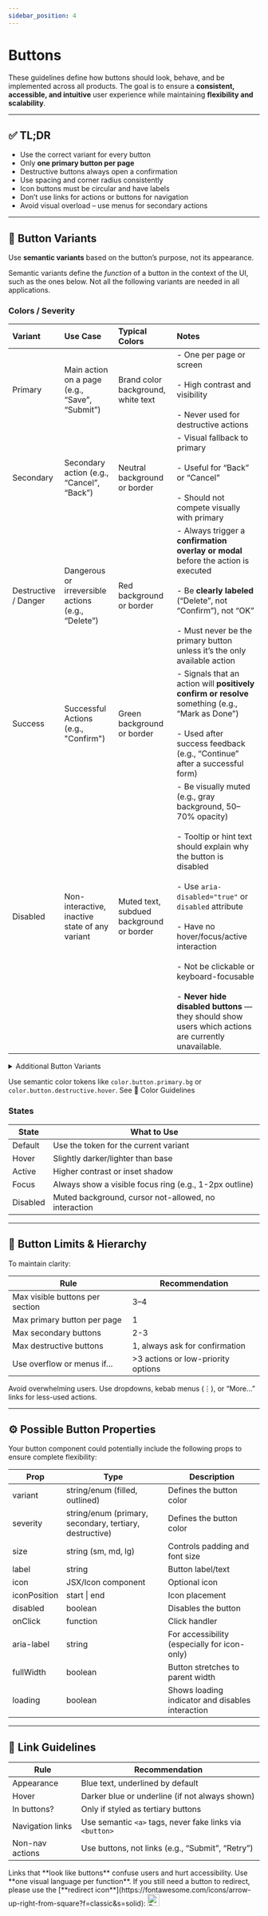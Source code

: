 ```yaml
---
sidebar_position: 4
---
```



# Buttons

These guidelines define how buttons should look, behave, and be implemented across all products.
The goal is to ensure a **consistent, accessible, and intuitive** user experience while maintaining **flexibility and
scalability**.

---

## ✅ TL;DR

- Use the correct variant for every button
- Only **one primary button per page**
- Destructive buttons always open a confirmation
- Use spacing and corner radius consistently
- Icon buttons must be circular and have labels
- Don’t use links for actions or buttons for navigation
- Avoid visual overload – use menus for secondary actions

---

## 🧩 Button Variants

Use **semantic variants** based on the button’s purpose, not its appearance.

Semantic variants define the *function* of a button in the context of the UI, such as the ones below. Not all the
following variants are needed in all applications.

### Colors / Severity

| Variant              | Use Case                                           | Typical Colors                           | Notes                                                                                                                                                                                                                                                                                                                                                                                                           |
|:---------------------|:---------------------------------------------------|:-----------------------------------------|:----------------------------------------------------------------------------------------------------------------------------------------------------------------------------------------------------------------------------------------------------------------------------------------------------------------------------------------------------------------------------------------------------------------|
| Primary              | Main action on a page (e.g., “Save”, “Submit”)     | Brand color background, white text       | - One per page or screen<br></br>- High contrast and visibility<br></br>- Never used for destructive actions                                                                                                                                                                                                                                                                                                    |
| Secondary            | Secondary action (e.g., “Cancel”, “Back”)          | Neutral background or border             | - Visual fallback to primary<br></br>- Useful for “Back” or “Cancel”<br></br>- Should not compete visually with primary                                                                                                                                                                                                                                                                                         |
| Destructive / Danger | Dangerous or irreversible actions (e.g., “Delete”) | Red background or border                 | - Always trigger a **confirmation overlay or modal** before the action is executed<br></br>- Be **clearly labeled** (“Delete”, not “Confirm”), not “OK”<br></br>- Must never be the primary button unless it’s the only available action                                                                                                                                                                        |
| Success              | Successful Actions (e.g., "Confirm")               | Green background or border               | - Signals that an action will **positively confirm or resolve** something (e.g., “Mark as Done”)<br></br>- Used after success feedback (e.g., “Continue” after a successful form)                                                                                                                                                                                                                               |
| Disabled             | Non-interactive, inactive state of any variant     | Muted text, subdued background or border | - Be visually muted (e.g., gray background, 50–70% opacity)<br></br>- Tooltip or hint text should explain why the button is disabled<br></br>- Use `aria-disabled="true"` or `disabled` attribute<br></br>- Have no hover/focus/active interaction<br></br>- Not be clickable or keyboard-focusable<br></br>- **Never hide disabled buttons** — they should show users which actions are currently unavailable. |

<details>
<summary>Additional Button Variants</summary>

These buttons are often only used in edge cases. This list is not complete. You may want to have more/other variants.

| Variant                 | Use Case                                                          | Typical Colors                                 | Notes                                                                                                                                                                         |
|:------------------------|:------------------------------------------------------------------|:-----------------------------------------------|:------------------------------------------------------------------------------------------------------------------------------------------------------------------------------|
| Tertiary                | Less important or contextual actions                              | Text-only, no background                       | - Very low priority<br></br> - Perfect for “Show more”, “Edit”<br></br> - Works well inline with text or in lists                                                             |
| Accent                  | Emphasized but not primary (e.g., “Upgrade”, “Info”)              | Custom accent color                            | - Used to draw attention to helpful but non-essential features (e.g., upsells)<br></br> - Should feel optional, not mandatory                                                 |
| Info                    | For actions that guide the user without commitment (e.g., "Done") | Blue/gray tone or primary color, icon optional | - Used for helpful or guiding interactions (e.g., “Why?”, “Learn more”)<br></br> - Can contain icons<br></br> - Should never block user flow or be required to continue       |
| White / Transparent     | Use on dark backgrounds (e.g., hero banners, modals)              | White text, transparent or subtle border       | - Only for dark surfaces (e.g., hero sections, dark modals)<br></br> - Text must be white and high contrast<br></br> - Should have hover/focus states to ensure accessibility |



</details>

[//]: # (TODO create and link color guidelines page )
<Callout variant={CalloutVariant.success}>
    Use semantic color tokens like `color.button.primary.bg` or `color.button.destructive.hover`. See 🎨 Color Guidelines
</Callout>

### States

| State    | What to Use                                            |
|----------|--------------------------------------------------------|
| Default  | Use the token for the current variant                  |
| Hover    | Slightly darker/lighter than base                      |
| Active   | Higher contrast or inset shadow                        |
| Focus    | Always show a visible focus ring (e.g., 1-2px outline) |
| Disabled | Muted background, cursor not-allowed, no interaction   |

---

## 🚦 Button Limits & Hierarchy

To maintain clarity:

| Rule                            | Recommendation                     |
|---------------------------------|------------------------------------|
| Max visible buttons per section | 3–4                                |
| Max primary button per page     | 1                                  |
| Max secondary buttons           | 2-3                                |
| Max destructive buttons         | 1, always ask for confirmation     |
| Use overflow or menus if…       | >3 actions or low-priority options |

<Callout variant={CalloutVariant.danger}>
    Avoid overwhelming users. Use dropdowns, kebab menus (⋮), or “More…” links for less-used actions.
</Callout>

---

## ⚙️ Possible Button Properties

Your button component could potentially include the following props to ensure complete flexibility:

| Prop         | Type                                                    | Description                                      |
|--------------|---------------------------------------------------------|--------------------------------------------------|
| variant      | string/enum (filled, outlined)                          | Defines the button color                         |
| severity     | string/enum (primary, secondary, tertiary, destructive) | Defines the button color                         |
| size         | string (sm, md, lg)                                     | Controls padding and font size                   |
| label        | string                                                  | Button label/text                                |
| icon         | JSX/Icon component                                      | Optional icon                                    |
| iconPosition | start \| end                                            | Icon placement                                   |
| disabled     | boolean                                                 | Disables the button                              |
| onClick      | function                                                | Click handler                                    |
| aria-label   | string                                                  | For accessibility (especially for icon-only)     |
| fullWidth    | boolean                                                 | Button stretches to parent width                 |
| loading      | boolean                                                 | Shows loading indicator and disables interaction |

---

## 🔗 Link Guidelines

| Rule             | Recommendation                                           |
|------------------|----------------------------------------------------------|
| Appearance       | Blue text, underlined by default                         |
| Hover            | Darker blue or underline (if not always shown)           |
| In buttons?      | Only if styled as tertiary buttons                       |
| Navigation links | Use semantic `<a>` tags, never fake links via `<button>` |
| Non-nav actions  | Use buttons, not links (e.g., “Submit”, “Retry”)         |

<Callout variant={CalloutVariant.info}>
    Links that **look like buttons** confuse users and hurt accessibility. Use **one visual language per function**.
    If you still need a button to redirect, please use the [**redirect icon**](https://fontawesome.com/icons/arrow-up-right-from-square?f=classic&s=solid): <img src="/img/arrow-up-right-from-square-solid-full.svg" alt="Redirect Icon" width="24" height="24" />
</Callout>